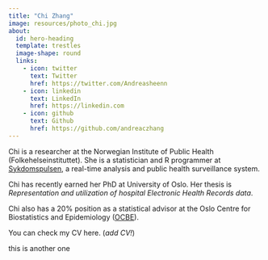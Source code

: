 ```yaml
---
title: "Chi Zhang"
image: resources/photo_chi.jpg
about:
  id: hero-heading
  template: trestles
  image-shape: round
  links:
    - icon: twitter
      text: Twitter
      href: https://twitter.com/Andreasheenn
    - icon: linkedin
      text: LinkedIn
      href: https://linkedin.com
    - icon: github
      text: Github
      href: https://github.com/andreaczhang
---
```


::: {#hero-heading}
Chi is a researcher at the Norwegian Institute of Public Health (Folkehelseinstituttet). She is a statistician and R programmer at [Sykdomspulsen](https://docs.sykdomspulsen.no), a real-time analysis and public health surveillance system.

Chi has recently earned her PhD at University of Oslo. Her thesis is *Representation and utilization of hospital Electronic Health Records data*.

Chi also has a 20% position as a statistical advisor at the Oslo Centre for Biostatistics and Epidemiology ([OCBE](https://www.med.uio.no/imb/english/research/centres/ocbe/)).

You can check my CV here. (*add CV!*)

this is another one
:::
